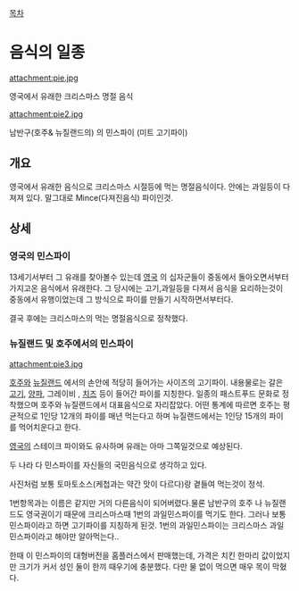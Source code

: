 [[목차]]

= 음식의 일종 =

attachment:pie.jpg

영국에서 유래한 크리스마스 명절 음식


attachment:pie2.jpg

남반구(호주& 뉴질랜드의)
의 민스파이 (미트 고기파이)


== 개요 ==

영국에서 유래한 음식으로 크리스마스 시절등에 먹는 명절음식이다. 안에는 과일등이 다져져 있다. 말그대로 Mince(다져진음식) 파이인것.



== 상세 ==

=== 영국의 민스파이 ===


13세기서부터 그 유래를 찾아볼수 있는데 [[영국]] 의 십자군들이 중동에서 돌아오면서부터 가지고온 음식에서 유래한다. 그 당시에는 고기,과일등을 다져서 음식을 요리하는것이 중동에서 유행이었는데 그 방식으로 파이를 만들기 시작하면서부터다.

결국 후에는 크리스마스의 먹는 명절음식으로 정착했다.



=== 뉴질랜드 및 호주에서의 민스파이 ===

attachment:pie3.jpg


[[호주]]와 [[뉴질랜드]] 에서의 손안에 적당히 들어가는 사이즈의 고기파이. 내용물로는 갈은 [[고기]], [[양파]], 그레이비 , [[치즈]] 등이 들어간 파이를 지칭한다. 일종의 패스트푸드 문화로 정착했으며 호주와 뉴질랜드에서 대표음식으로 자리잡았다. 어떤 통계에 따르면 호주는 평균적으로 1인당 12개의 파이를 매년 먹는다고 하며 뉴질랜드에서는 1인당 15개의 파이를 먹어치운다고 한다.

[[영국]]의 스테이크 파이와도 유사하며 유래는 아마 그쪽일것으로 예상된다.

두 나라 다 민스파이를 자신들의 국민음식으로 생각하고 있다.

사진처럼 보통 토마토소스(케첩과는 약간 맛이 다르다)랑 곁들여 먹는것이 정석.

1번항목과는 이름은 같지만 거의 다른음식이 되어버렸다.물론 남반구의 호주 나 뉴질랜드도 영국권이기 때문에 크리스마스때 1번의 과일민스파이를 먹기도 한다. 그러나 보통 민스파이라고 하면 고기파이를 지칭하게 된것. 1번의 과일민스파이는 크리스마스 과일민스파이라고 해야만 알아먹는다..

한때 이 민스파이의 대형버전을 홈플러스에서 판매했는데, 가격은 치킨 한마리 값이었지만 크기가 커서 성인 둘이 한끼 때우기에 충분했다. 다만 물 없이 먹으면 매우 목이 막혔다.
